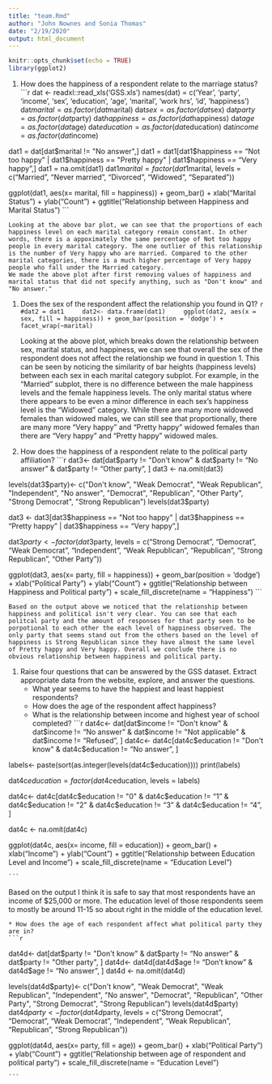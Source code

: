 ```yaml
---
title: "team.Rmd"
author: "John Nownes and Sonia Thomas"
date: "2/19/2020"
output: html_document
---
```


```r
knitr::opts_chunk$set(echo = TRUE)
library(ggplot2)
```

1. How does the happiness of a respondent relate to the marriage status?
    ```r
    dat <- readxl::read_xls('GSS.xls')
names(dat) = c('Year', 'party', 'income', 'sex', 'education', 'age', 'marital', 'work hrs', 'id', 'happiness')
dat$marital = as.factor(dat$marital)
dat$sex = as.factor(dat$sex)
dat$party = as.factor(dat$party)
dat$happiness = as.factor(dat$happiness)
dat$age = as.factor(dat$age)
dat$education = as.factor(dat$education)
dat$income = as.factor(dat$income)

dat1 = dat[dat$marital != "No answer",]
dat1 = dat1[dat1$happiness == "Not too happy" | dat1$happiness == "Pretty happy" | dat1$happiness == "Very happy",]
dat1 = na.omit(dat1)
dat1$marital = factor(dat1$marital, levels = c("Married", "Never married", "Divorced", "Widowed", "Separated"))

ggplot(dat1, aes(x= marital, fill = happiness)) + geom_bar() + xlab("Marital Status") + ylab("Count") + ggtitle("Relationship between Happiness and Marital Status")
    ```

    Looking at the above bar plot, we can see that the proportions of each happiness level on each marital category remain constant. In other words, there is a appoximately the same percentage of Not too happy people in every marital category. The one outlier of this relationship is the number of Very happy who are married. Compared to the other marital categories, there is a much higher percentage of Very happy people who fall under the Married category.
    We made the above plot after first removing values of happiness and marital status that did not specify anything, such as "Don't know" and "No answer."

1. Does the sex of the respondent affect the relationship you found in Q1?
    ```r
    #dat2 = dat1
    dat2<- data.frame(dat1)
    ggplot(dat2, aes(x = sex, fill = happiness)) + geom_bar(position = 'dodge') + facet_wrap(~marital)
    ```

    Looking at the above plot, which breaks down the relationship between sex, marital status, and happiness, we can see that overall the sex of the respondent does not affect the relationship we found in question 1. This can be seen by noticing the similarity of bar heights (happiness levels) between each sex in each marital category subplot. For example, in the "Married" subplot, there is no difference between the male happiness levels and the female happiness levels. The only marital status where there appears to be even a minor difference in each sex's happiness level is the "Widowed" category. While there are many more widowed females than widowed males, we can still see that proportionally, there are many more "Very happy" and "Pretty happy" widowed females than there are "Very happy" and "Pretty happy" widowed males.
    
1. How does the happiness of a respondent relate to the political party affiliation?
    ```r
    dat3<- dat[dat$party != "Don't know" & dat$party != "No answer" & dat$party != "Other party", ]
dat3 <- na.omit(dat3)

levels(dat3$party)<- c("Don't know", "Weak Democrat", "Weak Republican", "Independent", "No answer", "Democrat", "Republican", "Other Party", "Strong Democrat", "Strong Republican")
levels(dat3$party)

dat3 <- dat3[dat3$happiness == "Not too happy" | dat3$happiness == "Pretty happy" | dat3$happiness == "Very happy",]

dat3$party <- factor(dat3$party, levels = c("Strong Democrat", "Democrat", "Weak Democrat", "Independent", "Weak Republican", "Republican", "Strong Republican", "Other Party"))


ggplot(dat3, aes(x= party, fill = happiness)) + geom_bar(position = 'dodge') + xlab("Political Party") + ylab("Count") + ggtitle("Relationship between Happiness and Political party") + scale_fill_discrete(name = "Happiness")
    ```
    
    Based on the output above we noticed that the relationship between happiness and political isn't very clear. You can see that each politcal party and the amount of responses for that party seen to be porpotional to each other the each level of happiness observed. The only party that seems stand out from the others based on the level of happiness is Strong Republican since they have almost the same level of Pretty happy and Very happy. Overall we conclude there is no obvious relationship between happiness and political party.



1. Raise four questions that can be answered by the GSS dataset. Extract appropriate data from the website, explore, and answer the questions.
    * What year seems to have the happiest and least happiest respondents?
    * How does the age of the respondent affect happiness?
    * What is the relationship between income and highest year of school completed?
    ```r
dat4c<- dat[dat$income != "Don't know" & dat$income != "No answer" & dat$income != "Not applicable" & dat$income != "Refused", ]
dat4c<- dat4c[dat4c$education != "Don't know" & dat4c$education != "No answer", ]

labels<- paste(sort(as.integer(levels(dat4c$education))))
print(labels)

dat4c$education = factor(dat4c$education, levels = labels)


dat4c<- dat4c[dat4c$education != "0" & dat4c$education != "1" & dat4c$education != "2" & dat4c$education != "3" & dat4c$education != "4", ]

dat4c <- na.omit(dat4c)

ggplot(dat4c, aes(x= income, fill = education)) + geom_bar() + xlab("Income") + ylab("Count") + ggtitle("Relationship between Education Level and Income") + scale_fill_discrete(name = "Education Level")
    
    ```
   Based on the output I think it is safe to say that most respondents have an income of $25,000 or more. The education level of those respondents seem to mostly be around 11-15 so about right in the middle of the education level.  
   
    * How does the age of each respondent affect what political party they are in?
    ```r
  dat4d<- dat[dat$party != "Don't know" & dat$party != "No answer" & dat$party != "Other party", ]
dat4d<- dat4d[dat4d$age != "Don't know" & dat4d$age != "No answer", ]
dat4d <- na.omit(dat4d)

levels(dat4d$party)<- c("Don't know", "Weak Democrat", "Weak Republican", "Independent", "No answer", "Democrat", "Republican", "Other Party", "Strong Democrat", "Strong Republican")
levels(dat4d$party)
dat4d$party <- factor(dat4d$party, levels = c("Strong Democrat", "Democrat", "Weak Democrat", "Independent", "Weak Republican", "Republican", "Strong Republican"))


ggplot(dat4d, aes(x= party, fill = age)) + geom_bar() + xlab("Political Party") + ylab("Count") + ggtitle("Relationship between age of respondent and political party") + scale_fill_discrete(name = "Education Level")
    
    ```
